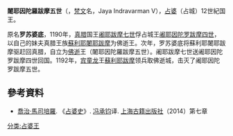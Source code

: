 '''闍耶因陀羅跋摩五世'''（{{bd|？||1192年|}}，[[梵文|梵文]]名，Jaya Indravarman V），[[占婆|占婆]]（占城）12世紀国王。

原名'''罗苏婆底'''，1190年，[[真腊|真腊]]国王[[阇耶跋摩七世|阇耶跋摩七世]]俘占城王[[阇耶因陀罗跋摩四世|阇耶因陀罗跋摩四世]]，以自己的妹夫真腊王族[[蘇利耶闍耶跋摩|蘇利耶闍耶跋摩]]为佛逝王。次年，罗苏婆底将蘇利耶闍耶跋摩驱赶回真腊，自立为[[佛逝|佛逝]]王（闍耶因陀羅跋摩五世）。阇耶跋摩七世送阇耶因陀罗跋摩四世回国。1192年，[[宾童龙|宾童龙]]王[[蘇利耶跋摩|蘇利耶跋摩]]领兵取佛逝城，击灭了阇耶因陀罗跋摩五世。

==參考資料==
*[[喬治·馬司培羅|喬治·馬司培羅]]. 《[[占婆史|占婆史]]》. [[冯承钧|冯承钧]]译. [[上海古籍出版社|上海古籍出版社]]（2014）第七章
<references/>
{{start box}}
{{s-before|[[蘇利耶闍耶跋摩|蘇利耶闍耶跋摩]]}}
{{s-title|[[占城|占城]]佛逝王|1191年-1192年}}
{{s-after|[[蘇利耶跋摩|蘇利耶跋摩]]}}
{{end box}}
{{占婆君主}}
[[分类:占婆王|分类:占婆王]]